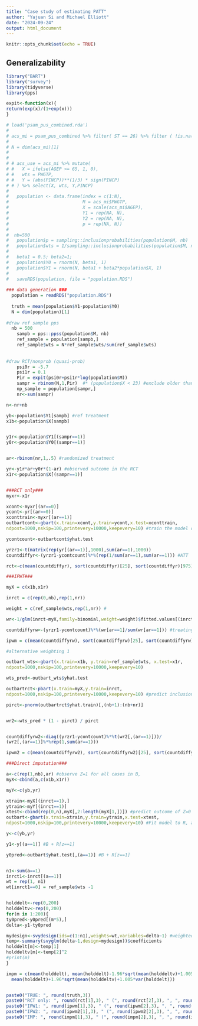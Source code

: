 ```yaml
---
title: "Case study of estimating PATT"
author: "Yajuan Si and Michael Elliott"
date: "2024-09-24"
output: html_document
---
```


```r
knitr::opts_chunk$set(echo = TRUE)
```

## Generalizability


```r
library("BART")
library("survey")
library(tidyverse)
library(pps)

expit<-function(x){
return(exp(x)/(1+exp(x)))
}

# load('psam_pus_combined.rda')
# 
# acs_mi = psam_pus_combined %>% filter( ST == 26) %>% filter ( !is.na(AGEP)) %>% filter ( !is.na(PWGTP))%>% select(PWGTP, AGEP)
# 
# N = dim(acs_mi)[1]
# 
# 
# # acs_use = acs_mi %>% mutate(
# #   X = ifelse(AGEP >= 65, 1, 0),
# #   wts = PWGTP,
# #   Y = (abs(PINCP))**(1/3) * sign(PINCP)
# # ) %>% select(X, wts, Y,PINCP)
# 
#   population <- data.frame(index = c(1:N),
#                            M = acs_mi$PWGTP,
#                            X = scale(acs_mi$AGEP),
#                            Y1 = rep(NA, N),
#                            Y2 = rep(NA, N),
#                            p = rep(NA, N))
#  
#  nb=500 
#   population$p = sampling::inclusionprobabilities(population$M, nb)
#   population$wts = 1/sampling::inclusionprobabilities(population$M, nb)
#   
#   beta1 = 0.5; beta2=1;
#   population$Y0 = rnorm(N, beta1, 1)
#   population$Y1 = rnorm(N, beta1 + beta2*population$X, 1)
# 
#   saveRDS(population, file = "population.RDS")
  
### data generation ###  
  population = readRDS("population.RDS")
  
  truth = mean(population$Y1-population$Y0)
  N = dim(population)[1]
  
#draw ref sample pps
  nb = 500
    sampb = pps::ppss(population$M, nb)
    ref_sample = population[sampb,]
    ref_sample$wts = N*ref_sample$wts/sum(ref_sample$wts)
    
    
#draw RCT/nonprob (quasi-prob)
    psi0r = -5.7
    psi1r = 0.1
    Pir = expit(psi0r+psi1r*log(population$M))
    sampr = rbinom(N,1,Pir)  #* (population$X < 23) #exclude older than 65
    np_sample = population[sampr,] 
    nr<-sum(sampr)

n<-nr+nb

yb<-population$Y1[sampb] #ref treatment
x1b<-population$X[sampb]


y1r<-population$Y1[(sampr==1)]
y0r<-population$Y0[(sampr==1)]


ar<-rbinom(nr,1,.5) #randomized treatment

yr<-y1r*ar+y0r*(1-ar) #observed outcome in the RCT
x1r<-population$X[(sampr==1)]


###RCT only###
myxr<-x1r

xcont<-myxr[(ar==0)]
ycont<-yr[(ar==0)]
xconttrain<-myxr[(ar==1)]
outbartcont<-gbart(x.train=xcont,y.train=ycont,x.test=xconttrain,
ndpost=1000,nskip=100,printevery=10000,keepevery=10) #train the model on the control group and predict the treatment group's outcome

ycontcount<-outbartcont$yhat.test

yrzr1<-t(matrix(rep(yr[(ar==1)],1000),sum(ar==1),1000))
countdiffyr<-(yrzr1-ycontcount)%*%(rep(1/sum(ar==1),sum(ar==1))) #ATT

rct<-c(mean(countdiffyr), sort(countdiffyr)[25], sort(countdiffyr)[975])

###IPWT###

myX = c(x1b,x1r)

inrct = c(rep(0,nb),rep(1,nr))

weight = c(ref_sample$wts,rep(1,nr)) #

wr<-1/glm(inrct~myX,family=binomial,weight=weight)$fitted.values[(inrct==1)] #weighted glm

countdiffyrw<-(yrzr1-ycontcount)%*%(wr[ar==1]/sum(wr[ar==1])) #treating wr as fixed

ipwm = c(mean(countdiffyrw), sort(countdiffyrw)[25], sort(countdiffyrw)[975])

#alternative weighting 1

outbart_wts<-gbart(x.train=x1b, y.train=ref_sample$wts, x.test=x1r,
ndpost=1000,nskip=100,printevery=10000,keepevery=10)

wts_pred<-outbart_wts$yhat.test 

outbartrct<-pbart(x.train=myX,y.train=inrct,
ndpost=1000,nskip=100,printevery=10000,keepevery=10) #predict inclusion prob into R given (R + B)

pirct<-pnorm(outbartrct$yhat.train)[,(nb+1):(nb+nr)]


wr2<-wts_pred * (1 - pirct) / pirct


countdiffyrw2<-diag((yrzr1-ycontcount)%*%t(wr2[,(ar==1)]))/
(wr2[,(ar==1)]%*%rep(1,sum(ar==1)))

ipwm2 = c(mean(countdiffyrw2), sort(countdiffyrw2)[25], sort(countdiffyrw2)[975])

###Direct imputation###

a<-c(rep(1,nb),ar) #observe Z=1 for all cases in B,
myX<-cbind(a,c(x1b,x1r))

myY<-c(yb,yr)

xtrain<-myX[(inrct==1),]
ytrain<-myY[(inrct==1)]
xtest<-cbind(rep(0,n),myX[,2:length(myX[1,])]) #predict outcome of Z=0 for all cases in B and R
outbart<-gbart(x.train=xtrain,y.train=ytrain,x.test=xtest,
ndpost=1000,nskip=100,printevery=10000,keepevery=10) #Fit model to R, and predict all

y<-c(yb,yr)

y1<-y[(a==1)] #B + R[z==1]

y0pred<-outbart$yhat.test[,(a==1)] #B + R[z==1]


n1<-sum(a==1)
inrct1<-inrct[(a==1)]
wt = rep(1, n1)
wt[inrct1==0] = ref_sample$wts -1 


holddelt<-rep(0,200)
holddeltv<-rep(0,200)
for(m in 1:200){
ty0pred<-y0pred[(m*5),]
delta<-y1-ty0pred

mydesign<-svydesign(ids=c(1:n1),weights=wt,variables=delta~1) #weighted mean of z==1, accounting for the sampling variability of w_B
temp<-summary(svyglm(delta~1,design=mydesign))$coefficients
holddelt[m]<-temp[1]
holddeltv[m]<-temp[2]^2
#print(m)
}

impm = c(mean(holddelt), mean(holddelt)-1.96*sqrt(mean(holddeltv)+1.005*var(holddelt)), #MI combining rules
  mean(holddelt)+1.96*sqrt(mean(holddeltv)+1.005*var(holddelt)))


paste0("TRUE: ", round(truth,3))
paste0("RCT only: ", round(rct[1],3), " (", round(rct[2],3), ", ", round(rct[3],3), ")")
paste0("IPW1: ", round(ipwm[1],3), " (", round(ipwm[2],3), ", ", round(ipwm[3],3), ")")
paste0("IPW2: ", round(ipwm2[1],3), " (", round(ipwm2[2],3), ", ", round(ipwm2[3],3), ")")
paste0("IMP: ", round(impm[1],3), " (", round(impm[2],3), ", ", round(impm[3],3), ")")

```
